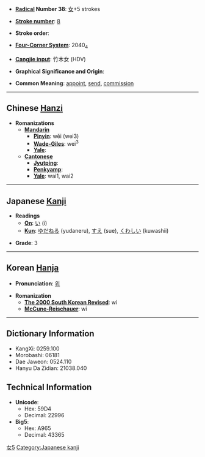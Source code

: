 * '''[[Wiktionary:Chinese radical index| Radical]] Number 38''': [[Wiktionary:Chinese radical index 女|女]]+5 strokes

* '''[[Wiktionary:Chinese total strokes index|Stroke number]]''': [[Wiktionary:Chinese total strokes index 8|8]]

* '''Stroke order''': 

* '''[[Wiktionary:Chinese four corner index|Four-Corner System]]''': 2040<sub>4</sub>

* '''[[Wiktionary:Chinese Cangjie index|Cangjie input]]''': 竹木女 (HDV)

* '''Graphical Significance and Origin''': 

* '''Common Meaning''': [[appoint]], [[send]], [[commission]]

----

== Chinese [[Hanzi]] ==

* '''Romanizations'''
** '''[[Mandarin]]'''
*** '''[[Pinyin]]''': wěi (wei3)
*** '''[[Wade-Giles]]''': wei<sup>3</sup>
*** '''[[Yale]]''': 
** '''[[Cantonese]]'''
*** '''[[Jyutping]]''':
*** '''[[Penkyamp]]''': 
*** '''[[Yale]]''': wai1, wai2


----

== Japanese [[Kanji]] ==

* '''Readings'''
** '''[[On]]''': [[い]] (i)
** '''[[Kun]]''': [[ゆだねる]] (yudaneru), [[すえ]] (sue), [[くわしい]] (kuwashii)

* '''Grade''': 3 [[Category:Grade 3 kanji|女5]]


----

== Korean [[Hanja]] ==

* '''Pronunciation''': [[위]]

* '''Romanization'''
** '''[[The 2000 South Korean Revised Romanization|The 2000 South Korean Revised]]''': wi
** '''[[McCune-Reischauer]]''': wi

----

== Dictionary Information ==

* KangXi: 0259.100
* Morobashi: 06181
* Dae Jaweon: 0524.110
* Hanyu Da Zidian: 21038.040

== Technical Information ==

* '''Unicode''':
** Hex: 59D4
** Decimal: 22996
* '''Big5''':
** Hex: A965
** Decimal: 43365

[[Category:Japanese kanji]]